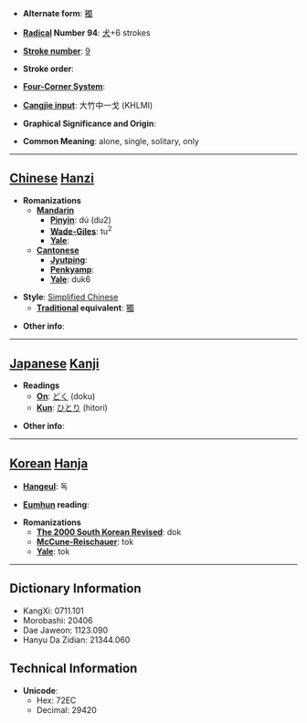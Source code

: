 * '''Alternate form''': [[獨]]

* '''[[Wiktionary:Chinese radical index| Radical]] Number 94''': [[Wiktionary:Chinese radical index 犬|犬]]+6 strokes

* '''[[Wiktionary:Chinese total strokes index|Stroke number]]''': [[Wiktionary:Chinese total strokes index 9|9]]

* '''Stroke order''': 

* '''[[Wiktionary:Chinese four corner index|Four-Corner System]]''': 

* '''[[Wiktionary:Chinese Cangjie index|Cangjie input]]''': 大竹中一戈 (KHLMI)

* '''Graphical Significance and Origin''': 

* '''Common Meaning''': alone, single, solitary, only

----

== [[Chinese]] [[Hanzi]] ==

* '''Romanizations'''
** '''[[Mandarin]]'''
*** '''[[Pinyin]]''': dú (du2)
*** '''[[Wade-Giles]]''': tu<sup>2</sup>
*** '''[[Yale]]''': 
** '''[[Cantonese]]'''
*** '''[[Jyutping]]''':
*** '''[[Penkyamp]]''': 
*** '''[[Yale]]''': duk6

* '''Style''': [[Simplified Chinese]] 
** '''[[Traditional Chinese|Traditional]] equivalent''': [[獨]]

* '''Other info''': 

----

== [[Japanese]] [[Kanji]] ==

* '''Readings'''
** '''[[On]]''': [[どく]] (doku)
** '''[[Kun]]''': [[ひとり]] (hitori)

* '''Other info''':  

----

== [[Korean]] [[Hanja]] ==

* '''[[Hangeul]]''': 독

* '''[[Eumhun]] reading''': 

* '''Romanizations'''
** '''[[The 2000 South Korean Revised Romanization|The 2000 South Korean Revised]]''': dok
** '''[[McCune-Reischauer]]''': tok
** '''[[Yale]]''': tok

----

== Dictionary Information ==

* KangXi: 0711.101
* Morobashi: 20406
* Dae Jaweon: 1123.090
* Hanyu Da Zidian: 21344.060

== Technical Information ==

* '''Unicode''':
** Hex: 72EC
** Decimal: 29420